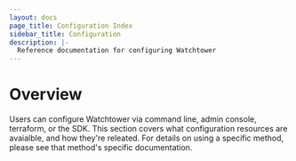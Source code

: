 ```yaml
---
layout: docs
page_title: Configuration Index
sidebar_title: Configuration
description: |-
  Reference documentation for configuring Watchtower
---
```


# Overview

Users can configure Watchtower via command line, admin console, terraform, or the SDK. This section covers what configuration resources are avaialble, and how they're releated. For details on using a specific method, please see that method's specific documentation.
